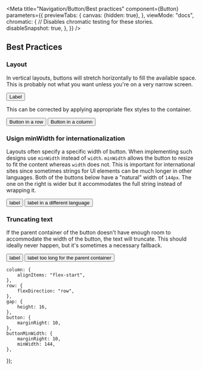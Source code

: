

<Meta
    title="Navigation/Button/Best practices"
    component={Button}
    parameters={{
        previewTabs: {
            canvas: {hidden: true},
        },
        viewMode: "docs",
        chromatic: {
            // Disables chromatic testing for these stories.
            disableSnapshot: true,
        },
    }}
/>

## Best Practices

### Layout

In vertical layouts, buttons will stretch horizontally to fill the available
space. This is probably not what you want unless you're on a very narrow
screen.

<Canvas>
    <Story name="Full-bleed button">
        <View>
            <Button>Label</Button>
        </View>
    </Story>
</Canvas>

This can be corrected by applying appropriate flex styles to the container.

<Canvas>
    <Story name="Buttons in rows">
        <View>
            <View style={styles.row}>
                <Button>Button in a row</Button>
            </View>
            <View style={styles.gap} />
            <View style={styles.column}>
                <Button>Button in a column</Button>
            </View>
        </View>
    </Story>
</Canvas>

### Usign minWidth for internationalization

Layouts often specify a specific width of button. When implementing such designs use `minWidth` instead of `width`. `minWidth` allows the button to resize to fit the content whereas `width` does not. This is important for international sites since sometimes strings for UI elements can be much longer in other languages. Both of the buttons below have a "natural" width of `144px`. The one on the right is wider but it accommodates the full string instead of wrapping it.

<Canvas>
    <Story name="Using minWidth">
        <View style={styles.row}>
            <Button style={styles.buttonMinWidth} kind="secondary">
                label
            </Button>
            <Button style={styles.buttonMinWidth}>
                label in a different language
            </Button>
        </View>
    </Story>
</Canvas>

### Truncating text

If the parent container of the button doesn't have enough room to accommodate
the width of the button, the text will truncate. This should ideally never
happen, but it's sometimes a necessary fallback.

<Canvas>
    <Story name="Truncating text">
        <View style={{flexDirection: "row", width: 300}}>
            <Button style={styles.buttonMinWidth} kind="secondary">
                label
            </Button>
            <Button style={styles.buttonMinWidth}>
                label too long for the parent container
            </Button>
        </View>
    </Story>
</Canvas>

    column: {
        alignItems: "flex-start",
    },
    row: {
        flexDirection: "row",
    },
    gap: {
        height: 16,
    },
    button: {
        marginRight: 10,
    },
    buttonMinWidth: {
        marginRight: 10,
        minWidth: 144,
    },
});